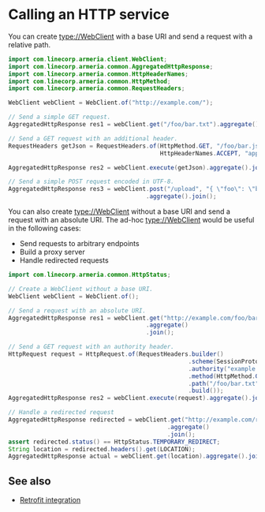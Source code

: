 # Calling an HTTP service

You can create <type://WebClient> with a base URI and send a request with a relative path.

```java
import com.linecorp.armeria.client.WebClient;
import com.linecorp.armeria.common.AggregatedHttpResponse;
import com.linecorp.armeria.common.HttpHeaderNames;
import com.linecorp.armeria.common.HttpMethod;
import com.linecorp.armeria.common.RequestHeaders;

WebClient webClient = WebClient.of("http://example.com/");

// Send a simple GET request.
AggregatedHttpResponse res1 = webClient.get("/foo/bar.txt").aggregate().join();

// Send a GET request with an additional header.
RequestHeaders getJson = RequestHeaders.of(HttpMethod.GET, "/foo/bar.json",
                                           HttpHeaderNames.ACCEPT, "application/json");

AggregatedHttpResponse res2 = webClient.execute(getJson).aggregate().join();

// Send a simple POST request encoded in UTF-8.
AggregatedHttpResponse res3 = webClient.post("/upload", "{ \"foo\": \"bar\" }")
                                       .aggregate().join();
```

You can also create <type://WebClient> without a base URI and send a request with an absolute URI.
The ad-hoc <type://WebClient> would be useful in the following cases:

- Send requests to arbitrary endpoints
- Build a proxy server
- Handle redirected requests

```java
import com.linecorp.armeria.common.HttpStatus;

// Create a WebClient without a base URI.
WebClient webClient = WebClient.of();

// Send a request with an absolute URI.
AggregatedHttpResponse res1 = webClient.get("http://example.com/foo/bar.txt")
                                       .aggregate()
                                       .join();

// Send a GET request with an authority header.
HttpRequest request = HttpRequest.of(RequestHeaders.builder()
                                                   .scheme(SessionProtocol.HTTP)
                                                   .authority("example.com")
                                                   .method(HttpMethod.GET)
                                                   .path("/foo/bar.txt")
                                                   .build());
AggregatedHttpResponse res2 = webClient.execute(request).aggregate().join();

// Handle a redirected request
AggregatedHttpResponse redirected = webClient.get("http://example.com/redirect")
                                             .aggregate()
                                             .join();
assert redirected.status() == HttpStatus.TEMPORARY_REDIRECT;
String location = redirected.headers().get(LOCATION);
AggregatedHttpResponse actual = webClient.get(location).aggregate().join();
```

## See also
- [Retrofit integration](/docs/client-retrofit)


